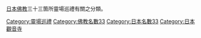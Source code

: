 [[日本佛教|日本佛教]]三十三箇所靈場巡禮有關之分類。

[[Category:靈場巡禮|Category:靈場巡禮]]
[[Category:佛教名數33|Category:佛教名數33]]
[[Category:日本名數33|Category:日本名數33]]
[[Category:日本觀音寺|Category:日本觀音寺]]